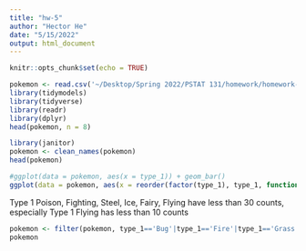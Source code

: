 ```yaml
---
title: "hw-5"
author: "Hector He"
date: "5/15/2022"
output: html_document
---
```


```r
knitr::opts_chunk$set(echo = TRUE)
```

```r
pokemon <- read.csv('~/Desktop/Spring 2022/PSTAT 131/homework/homework-5/data/Pokemon.csv')
library(tidymodels)
library(tidyverse)
library(readr)
library(dplyr)
head(pokemon, n = 8)
```

```r
library(janitor)
pokemon <- clean_names(pokemon)
head(pokemon)
```

```r
#ggplot(data = pokemon, aes(x = type_1)) + geom_bar()
ggplot(data = pokemon, aes(x = reorder(factor(type_1), type_1, function(x)-length(x)))) + geom_bar() + labs(x = 'type_1')
```
Type 1 Poison, Fighting, Steel, Ice, Fairy, Flying have less than 30 counts, especially Type 1 Flying has less than 10 counts

```r
pokemon <- filter(pokemon, type_1=='Bug'|type_1=='Fire'|type_1=='Grass'|type_1=='Normal'|type_1=='Water'|type_1=='Psychic')
pokemon
```







